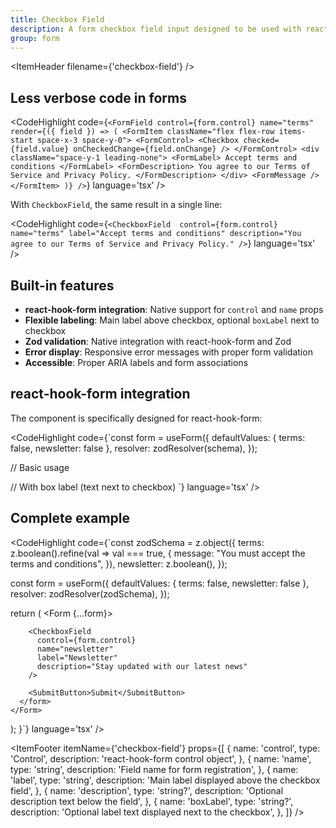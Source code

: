 ```yaml
---
title: Checkbox Field
description: A form checkbox field input designed to be used with react-hook-form and Zod for validation.
group: form
---
```


<ItemHeader filename={'checkbox-field'} />

## Less verbose code in forms

<CodeHighlight code={`<FormField
  control={form.control}
  name="terms"
  render={({ field }) => (
    <FormItem className="flex flex-row items-start space-x-3 space-y-0">
      <FormControl>
        <Checkbox
          checked={field.value}
          onCheckedChange={field.onChange}
        />
      </FormControl>
      <div className="space-y-1 leading-none">
        <FormLabel>
          Accept terms and conditions
        </FormLabel>
        <FormDescription>
          You agree to our Terms of Service and Privacy Policy.
        </FormDescription>
      </div>
      <FormMessage />
    </FormItem>
  )}
/>`} language='tsx' />

With `CheckboxField`, the same result in a single line:

<CodeHighlight code={`<CheckboxField 
      control={form.control}
      name="terms"
      label="Accept terms and conditions"
      description="You agree to our Terms of Service and Privacy Policy."
/>`} language='tsx' />

## Built-in features

- **react-hook-form integration**: Native support for `control` and `name` props
- **Flexible labeling**: Main label above checkbox, optional `boxLabel` next to checkbox
- **Zod validation**: Native integration with react-hook-form and Zod
- **Error display**: Responsive error messages with proper form validation
- **Accessible**: Proper ARIA labels and form associations

## react-hook-form integration

The component is specifically designed for react-hook-form:

<CodeHighlight code={`const form = useForm({
      defaultValues: { 
        terms: false,
        newsletter: false 
      },
      resolver: zodResolver(schema),
});

// Basic usage
<CheckboxField 
  control={form.control}
  name="terms" 
  label="Accept terms and conditions"
  description="You agree to our Terms of Service"
/>

// With box label (text next to checkbox)
<CheckboxField 
  control={form.control}
  name="newsletter" 
  label="Newsletter"
  description="Subscribe to our newsletter"
  boxLabel="Send me weekly updates"
/>`} language='tsx' />

## Complete example

<CodeHighlight code={`const zodSchema = z.object({
  terms: z.boolean().refine(val => val === true, {
    message: "You must accept the terms and conditions",
  }),
  newsletter: z.boolean(),
});

  const form = useForm({
    defaultValues: { 
      terms: false,
      newsletter: false 
    },
    resolver: zodResolver(zodSchema),
  });

  return (
    <Form {...form}>
      <form onSubmit={form.handleSubmit(onSubmit)} className="space-y-4">
        <CheckboxField
          control={form.control}
          name="terms"
          label="Terms and Conditions"
          description="Please read and accept our terms"
          boxLabel="I accept the terms and conditions"
        />
        
        <CheckboxField
          control={form.control}
          name="newsletter"
          label="Newsletter"
          description="Stay updated with our latest news"
        />
        
        <SubmitButton>Submit</SubmitButton>
      </form>
    </Form>
  );
}`} language='tsx' />

<ItemFooter itemName={'checkbox-field'} props={[
  {
    name: 'control',
    type: 'Control<any>',
    description: 'react-hook-form control object',
  },
  {
    name: 'name',
    type: 'string',
    description: 'Field name for form registration',
  },
  {
    name: 'label',
    type: 'string',
    description: 'Main label displayed above the checkbox field',
  },
  {
    name: 'description',
    type: 'string?',
    description: 'Optional description text below the field',
  },
  {
    name: 'boxLabel',
    type: 'string?',
    description: 'Optional label text displayed next to the checkbox',
  },
]} />



